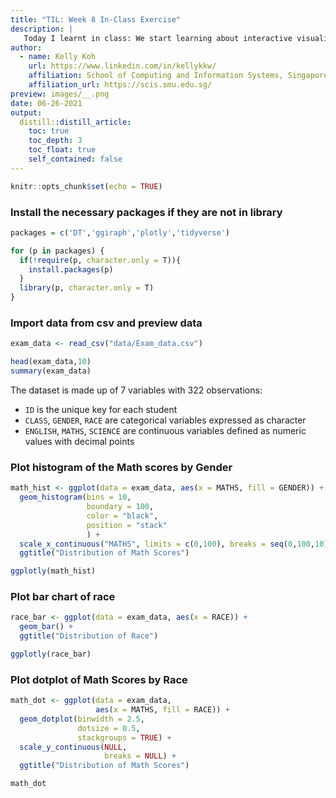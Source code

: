 ```yaml
---
title: "TIL: Week 8 In-Class Exercise"
description: |
   Today I learnt in class: We start learning about interactive visualization using R. Tidyverse will be used to create the data science workflow. 
author:
  - name: Kelly Koh
    url: https://www.linkedin.com/in/kellykkw/
    affiliation: School of Computing and Information Systems, Singapore Management University
    affiliation_url: https://scis.smu.edu.sg/
preview: images/__.png
date: 06-26-2021
output:
  distill::distill_article:
    toc: true
    toc_depth: 3
    toc_float: true
    self_contained: false
---
```



```r
knitr::opts_chunk$set(echo = TRUE)
```

### Install the necessary packages if they are not in library
```r
packages = c('DT','ggiraph','plotly','tidyverse')

for (p in packages) {
  if(!require(p, character.only = T)){
    install.packages(p)
  }
  library(p, character.only = T)
}
```
### Import data from csv and preview data
```r
exam_data <- read_csv("data/Exam_data.csv")

head(exam_data,10)
summary(exam_data)
```

The dataset is made up of 7 variables with 322 observations:

- `ID` is the unique key for each student
- `CLASS`, `GENDER`, `RACE` are categorical variables expressed as character
- `ENGLISH`, `MATHS`, `SCIENCE` are continuous variables defined as numeric values with decimal points 

### Plot histogram of the Math scores by Gender
```r
math_hist <- ggplot(data = exam_data, aes(x = MATHS, fill = GENDER)) +
  geom_histogram(bins = 10,
                 boundary = 100,
                 color = "black",
                 position = "stack"
                 ) +
  scale_x_continuous("MATHS", limits = c(0,100), breaks = seq(0,100,10)) +
  ggtitle("Distribution of Math Scores")

ggplotly(math_hist)

```

### Plot bar chart of race
```r
race_bar <- ggplot(data = exam_data, aes(x = RACE)) +
  geom_bar() +
  ggtitle("Distribution of Race")

ggplotly(race_bar)

```

### Plot dotplot of Math Scores by Race
```r
math_dot <- ggplot(data = exam_data, 
                   aes(x = MATHS, fill = RACE)) +
  geom_dotplot(binwidth = 2.5,
               dotsize = 0.5,
               stackgroups = TRUE) +
  scale_y_continuous(NULL, 
                     breaks = NULL) +
  ggtitle("Distribution of Math Scores")

math_dot

```